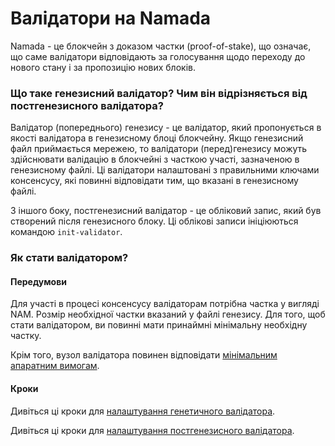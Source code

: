 # Валідатори на Namada

Namada - це блокчейн з доказом частки (proof-of-stake), що означає, що саме валідатори відповідають за голосування щодо переходу до нового стану і за пропозицію нових блоків.

### Що таке генезисний валідатор? Чим він відрізняється від постгенезисного валідатора?

Валідатор (попереднього) генезису - це валідатор, який пропонується в якості валідатора в генезисному блоці блокчейну. Якщо генезисний файл приймається мережею, то валідатори (перед)генезису можуть здійснювати валідацію в блокчейні з часткою участі, зазначеною в генезисному файлі. Ці валідатори налаштовані з правильними ключами консенсусу, які повинні відповідати тим, що вказані в генезисному файлі.

З іншого боку, постгенезисний валідатор - це обліковий запис, який був створений після генезисного блоку. Ці облікові записи ініціюються командою `init-validator`.

### Як стати валідатором?

#### Передумови
Для участі в процесі консенсусу валідаторам потрібна частка у вигляді NAM. Розмір необхідної частки вказаний у файлі генезису. Для того, щоб стати валідатором, ви повинні мати принаймні мінімальну необхідну частку.

Крім того, вузол валідатора повинен відповідати [мінімальним апаратним вимогам](./hardware.mdx).

#### Кроки

Дивіться ці кроки для [налаштування генетичного валідатора](./validators/genesis-validator-setup.mdx).

Дивіться ці кроки для [налаштування постгенезисного валідатора](./validators/post-genesis-validator-setup.mdx).
